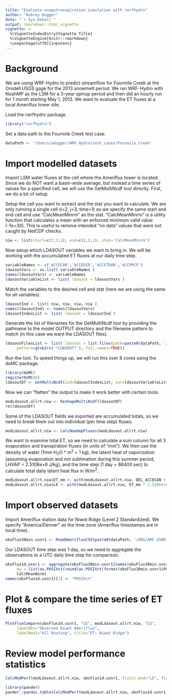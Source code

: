 ```yaml
---
title: "Evaluate evapotranspiration simulation with rwrfhydro"
author: "Aubrey Dugger"
date: "`r Sys.Date()`"
output: rmarkdown::html_vignette
vignette: >
  %\VignetteIndexEntry{Vignette Title}
  %\VignetteEngine{knitr::rmarkdown}
  \usepackage[utf8]{inputenc}
---
```


# Background
We are using WRF-Hydro to predict streamflow for Fourmile Creek at the Orodell USGS gage for the 2013 snowmelt period. We ran WRF-Hydro with NoahMP as the LSM for a 3-year spinup period and then did an hourly run for 1 month starting May 1, 2013. We want to evaluate the ET fluxes at a local Ameriflux tower site.

Load the rwrfhydro package. 
```r
library("rwrfhydro")
```

Set a data path to the Fourmile Creek test case.
```r
dataPath <- '/Users/adugger/WRF_Hydro/test_cases/Fourmile_Creek'
```


# Import modelled datasets

Import LSM water fluxes at the cell where the Ameriflux tower is located. Since we do NOT want a basin-wide average, but instead a time series of values for a specified cell, we will use the GetMultiNcdf tool directly. First, we do a bit of setup.

Setup the cell you want to extract and the stat you want to calculate. We are only running a single cell (i=2, j=3, time=1) so we specify the same start and end cell and use "CalcMeanMinrm" as the stat. "CalcMeanMinrm" is a utility function that calculates a mean with an enforced minimum valid value (-1e+30). This is useful to remove intended "no data" values that were not caught by NetCDF checks.

```r
niw <- list(start=c(2,3,1), end=c(2,3,1), stat='CalcMeanMinrm')
```

Now setup which LDASOUT variables we want to bring in. We will be working with the accumulated ET fluxes at our daily time step.
```r
variableNames <- c('ACCECAN','ACCEDIR','ACCETRAN','ACCPRCP') 
ldasoutVars <- as.list( variableNames ) 
names(ldasoutVars) <- variableNames
ldasoutVariableList <- list( ldasout = ldasoutVars )
```

Match the variables to the desired cell and stat (here we are using the same for all variables).
```r
ldasoutInd <- list( niw, niw, niw, niw )
names(ldasoutInd) <- names(ldasoutVars)
ldasoutIndexList <- list( ldasout = ldasoutInd )
```

Generate the list of filenames for the GetMultiNcdf tool by providing the pathname to the model OUTPUT directory and the filename pattern to match (in this case we want the LDASOUT files).
```r
ldasoutFilesList <- list( ldasout = list.files(path=paste0(dataPath, '/RUN.RTTESTS/OUTPUT_ALLRT'), 
     pattern=glob2rx('*LDASOUT*'), full.names=TRUE))
```

Run the tool. To speed things up, we will run this over 8 cores using the doMC package.
```r
library(doMC)
registerDoMC(8)
ldasoutDf <- GetMultiNcdf(ind=ldasoutIndexList, var=ldasoutVariableList, files=ldasoutFilesList, parallel=T )
```

Now we can "flatten" the output to make it work better with certain tools.
```r
modLdasout.allrt.niw <- ReshapeMultiNcdf(ldasoutDf)
rm(ldasoutDf)
```

Some of the LDASOUT fields we exported are accumulated totals, so we need to break them out into individual (per time step) fluxes.
```r
modLdasout.allrt.niw <- CalcNoahmpFluxes(modLdasout.allrt.niw)
```

We want to examine total ET, so we need to calculate a sum column for all 3 evaporation and transpiration fluxes (in units of "mm"). We then use the density of water (1mm H<sub>2</sub>O * m<sup>2</sup> = 1 kg), the latent heat of vaporization (assuming evaporation and not sublimation during this summer period, LHVAP = 2.5106e+6 J/kg), and the time step (1 day = 86400 sec) to calculate total daily latent heat flux in W/m<sup>2</sup>.
```r
modLdasout.allrt.niw$ET_mm <- with(modLdasout.allrt.niw, DEL_ACCECAN + DEL_ACCETRAN + DEL_ACCEDIR)
modLdasout.allrt.niw$LE <- with(modLdasout.allrt.niw, ET_mm * 2.5106e+6 / 86400)
```

# Import observed datasets

Import Ameriflux station data for Niwot Ridge (Level 2 Standardized). We specify "America/Denver" as the time zone (Ameriflux timestamps are in local time).
```r
obsFlux30min.usnr1 <- ReadAmerifluxCSV(paste0(dataPath, '/OBS/AMF_USNR1_2013_L2_GF_V008.csv'), "America/Denver")
```

Our LDASOUT time step was 1 day, so we need to aggregate the observations to a UTC daily time step for comparison.
```r
obsFlux1d.usnr1 <- aggregate(obsFlux30min.usnr1[names(obsFlux30min.usnr1) != c("POSIXct")], 
     by = list(as.POSIXct(round(as.POSIXct(format(obsFlux30min.usnr1$POSIXct, tz="UTC"), tz="UTC"), "days"))), 
     CalcMeanNarm)
names(obsFlux1d.usnr1)[1] <- "POSIXct"
```


# Plot & compare the time series of ET fluxes

```r
PlotFluxCompare(obsFlux1d.usnr1, "LE", modLdasout.allrt.niw, "LE", 
     labelObs="Observed Niwot Ameriflux", 
     labelMod1="All Routing", title="ET: Niwot Ridge")
```


# Review model performance statistics

```r
CalcModPerf(modLdasout.allrt.niw, obsFlux1d.usnr1, flxCol.mod="LE", flxCol.obs="LE")
```

```r
library(pander)
pander::pandoc.table(CalcModPerf(modLdasout.allrt.niw, obsFlux1d.usnr1, flxCol.mod="LE", flxCol.obs="LE"),split.table=Inf)
```

